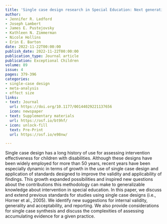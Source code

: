 ```yaml
---
title: 'Single case design research in Special Education: Next generation standards and considerations'
author:
- Jennifer R. Ledford
- Joseph Lambert
- James E. Pustejovsky
- Kathleen N. Zimmerman
- Nicole Hollins
- Erin E. Barton
date: 2022-11-22T00:00:00
publish_date: 2022-11-22T00:00:00
publication_type: Journal article
publication: Exceptional Children
volume: 89
issue: 4
pages: 379-396
categories:
- single-case design
- meta-analysis
- effect size
links:
- text: Journal
  url: https://doi.org/10.1177/00144029221137656
  icon: newspaper
- text: Supplementary materials
  url: https://osf.io/bt9hf/
- icon: unlock-fill
  text: Pre-Print
  url: https://osf.io/e98nw/

---
```



Single case design has a long history of use for assessing intervention effectiveness for children with disabilities. Although these designs have been widely employed for more than 50 years, recent years have been especially dynamic in terms of growth in the use of single case design and application of standards designed to improve the validity and applicability of findings. This growth expanded possibilities and inspired new questions about the contributions this methodology can make to generalizable knowledge about intervention in special education. In this paper, we discuss and extend previous standards for studies using single case designs (i.e., Horner et al., 2005). We identify new suggestions for internal validity, generality and acceptability, and reporting. We also provide considerations for single case synthesis and discuss the complexities of assessing accumulating evidence for a given practice.

